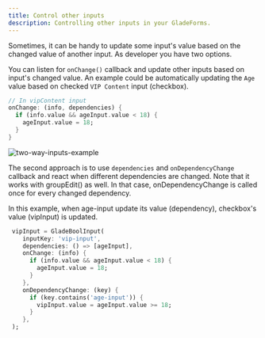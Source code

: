 ```yaml
---
title: Control other inputs
description: Controlling other inputs in your GladeForms.
---
```


Sometimes, it can be handy to update some input's value based on the changed value of another input. As developer you have two options.

You can listen for `onChange()` callback and update other inputs based on input's changed value. An example could be automatically updating the `Age` value based on checked `VIP Content` input (checkbox).

```dart
// In vipContent input
onChange: (info, dependencies) {
  if (info.value && ageInput.value < 18) {
    ageInput.value = 18;
  }
}
```

![two-way-inputs-example](/assets/two-way-dependencies.gif)

The second approach is to use `dependencies` and `onDependencyChange` callback and react when different dependencies are changed. Note that it works with groupEdit() as well. In that case, onDependencyChange is called once for every changed dependency.

In this example, when age-input update its value (dependency), checkbox's value (vipInput) is updated.

```dart
 vipInput = GladeBoolInput(
    inputKey: 'vip-input',
    dependencies: () => [ageInput],
    onChange: (info) {
      if (info.value && ageInput.value < 18) {
        ageInput.value = 18;
      }
    },
    onDependencyChange: (key) {
      if (key.contains('age-input')) {
        vipInput.value = ageInput.value >= 18;
      }
    },
 );
```